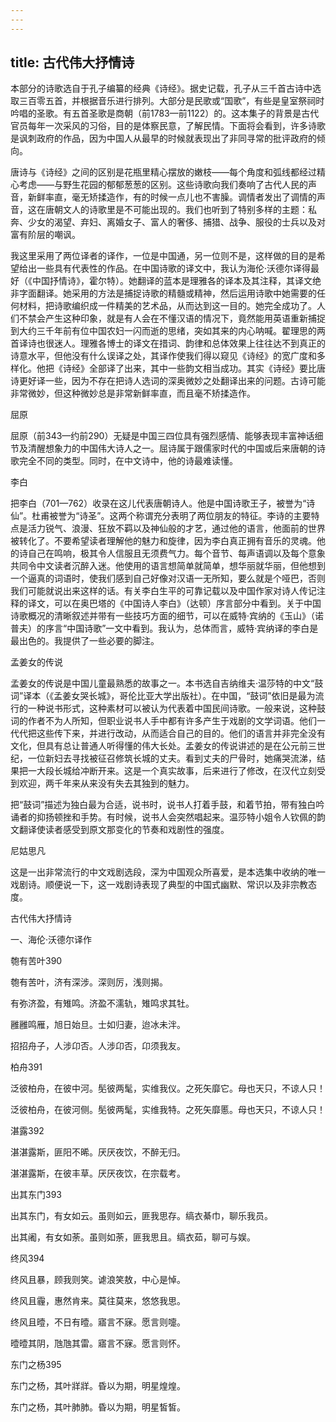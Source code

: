 ```yaml
---
---
---
```

title: 古代伟大抒情诗
---



本部分的诗歌选自于孔子编纂的经典《诗经》。据史记载，孔子从三千首古诗中选取三百零五首，并根据音乐进行排列。大部分是民歌或“国歌”，有些是皇室祭祠时吟唱的圣歌。有五首圣歌是商朝（前1783—前1122）的。这本集子的背景是古代官员每年一次采风的习俗，目的是体察民意，了解民情。下面将会看到，许多诗歌是讽刺政府的作品，因为中国人从最早的时候就表现出了非同寻常的批评政府的倾向。

唐诗与《诗经》之间的区别是花瓶里精心摆放的嫩枝——每个角度和弧线都经过精心考虑——与野生花园的郁郁葱葱的区别。这些诗歌向我们奏响了古代人民的声音，新鲜率直，毫无矫揉造作，有的时候一点儿也不害臊。调情者发出了调情的声音，这在唐朝文人的诗歌里是不可能出现的。我们也听到了特别多样的主题：私奔、少女的渴望、弃妇、离婚女子、富人的奢侈、捕猎、战争、服役的士兵以及对富有阶层的嘲讽。

我这里采用了两位译者的译作，一位是中国通，另一位则不是，这样做的目的是希望给出一些具有代表性的作品。在中国诗歌的译文中，我认为海伦·沃德尔译得最好（《中国抒情诗》，霍尔特）。她翻译的蓝本是理雅各的译本及其注释，其译文绝非字面翻译。她采用的方法是捕捉诗歌的精髓或精神，然后运用诗歌中她需要的任何材料，把诗歌编织成一件精美的艺术品，从而达到这一目的。她完全成功了。人们不禁会产生这种印象，就是有人会在不懂汉语的情况下，竟然能用英语重新捕捉到大约三千年前有位中国农妇一闪而逝的思绪，突如其来的内心呐喊。翟理思的两首译诗也很迷人。理雅各博士的译文在措词、韵律和总体效果上往往达不到真正的诗意水平，但他没有什么误译之处，其译作使我们得以窥见《诗经》的宽广度和多样化。他把《诗经》全部译了出来，其中一些韵文相当成功。其实《诗经》要比唐诗更好译一些，因为不存在把诗人选词的深奥微妙之处翻译出来的问题。古诗可能非常微妙，但这种微妙总是非常新鲜率直，而且毫不矫揉造作。

屈原

屈原（前343—约前290）无疑是中国三四位具有强烈感情、能够表现丰富神话细节及清醒想象力的中国伟大诗人之一。屈诗属于跟儒家时代的中国或后来唐朝的诗歌完全不同的类型。同时，在中文诗中，他的诗最难读懂。

李白

把李白（701—762）收录在这儿代表唐朝诗人。他是中国诗歌王子，被誉为“诗仙”。杜甫被誉为“诗圣”。这两个称谓充分表明了两位朋友的特征。李诗的主要特点是活力锐气、浪漫、狂放不羁以及神仙般的才艺，通过他的语言，他面前的世界被转化了。不要希望读者理解他的魅力和旋律，因为李白真正拥有音乐的灵魂。他的诗自己在鸣响，极其令人信服且无须费气力。每个音节、每声语调以及每个意象共同令中文读者沉醉入迷。他使用的语言想简单就简单，想华丽就华丽，但他想到一个逼真的词语时，使我们感到自己好像对汉语一无所知，要么就是个哑巴，否则我们可能就说出来这样的话。有关李白生平的可靠记载以及中国作家对诗人传记注释的译文，可以在奥巴塔的《中国诗人李白》（达顿）序言部分中看到。关于中国诗歌概况的清晰叙述并带有一些技巧方面的细节，可以在威特·宾纳的《玉山》（诺普夫）的序言“中国诗歌”一文中看到。我认为，总体而言，威特·宾纳译的李白是最出色的。我提供了一些必要的脚注。

孟姜女的传说

孟姜女的传说是中国儿童最熟悉的故事之一。本书选自吉纳维夫·温莎特的中文“鼓词”译本（《孟姜女哭长城》，哥伦比亚大学出版社）。在中国，“鼓词”依旧是最为流行的一种说书形式，这种素材可以被认为代表着中国民间诗歌。一般来说，这种鼓词的作者不为人所知，但职业说书人手中都有许多产生于戏剧的文学词语。他们一代代把这些传下来，并进行改动，从而适合自己的目的。他们的语言并非完全没有文化，但具有总让普通人听得懂的伟大长处。孟姜女的传说讲述的是在公元前三世纪，一位新妇去寻找被征召修筑长城的丈夫。看到丈夫的尸骨时，她痛哭流涕，结果把一大段长城给冲断开来。这是一个真实故事，后来进行了修改，在汉代立刻受到欢迎，两千年来从来没有失去其独到的魅力。

把“鼓词”描述为独白最为合适，说书时，说书人打着手鼓，和着节拍，带有独白吟诵者的抑扬顿挫和手势。有时候，说书人会突然唱起来。温莎特小姐令人钦佩的韵文翻译使读者感受到原文那变化的节奏和戏剧性的强度。

尼姑思凡

这是一出非常流行的中文戏剧选段，深为中国观众所喜爱，是本选集中收纳的唯一戏剧诗。顺便说一下，这一戏剧诗表现了典型的中国式幽默、常识以及非宗教态度。





古代伟大抒情诗


一、海伦·沃德尔译作

匏有苦叶390

匏有苦叶，济有深涉。深则厉，浅则揭。

有弥济盈，有雉鸣。济盈不濡轨，雉鸣求其牡。

雝雝鸣雁，旭日始旦。士如归妻，迨冰未泮。

招招舟子，人涉卬否。人涉卬否，卬须我友。

柏舟391

泛彼柏舟，在彼中河。髧彼两髦，实维我仪。之死矢靡它。母也天只，不谅人只！

泛彼柏舟，在彼河侧。髧彼两髦，实维我特。之死矢靡慝。母也天只，不谅人只！

湛露392

湛湛露斯，匪阳不晞。厌厌夜饮，不醉无归。

湛湛露斯，在彼丰草。厌厌夜饮，在宗载考。

出其东门393

出其东门，有女如云。虽则如云，匪我思存。缟衣綦巾，聊乐我员。

出其阇，有女如荼。虽则如荼，匪我思且。缟衣茹，聊可与娱。

终风394

终风且暴，顾我则笑。谑浪笑敖，中心是悼。

终风且霾，惠然肯来。莫往莫来，悠悠我思。

终风且曀，不日有曀。寤言不寐。愿言则嚏。

曀曀其阴，虺虺其雷。寤言不寐。愿言则怀。

东门之杨395

东门之杨，其叶牂牂。昏以为期，明星煌煌。

东门之杨，其叶肺肺。昏以为期，明星皙皙。
